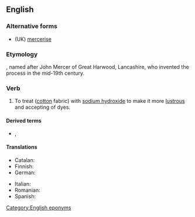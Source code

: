 ==English==
{{wikipedia|Mercerised cotton}}

===Alternative forms===
* (UK) [[mercerise]]

===Etymology===
{{suffix|en|Mercer|ize}}, named after John Mercer of Great Harwood, Lancashire, who invented the process in the mid-19th century.

===Verb===
{{en-verb}}

# {{lb|en|transitive}} To treat ([[cotton]] fabric) with [[sodium hydroxide]] to make it more [[lustrous]] and accepting of dyes.

====Derived terms====
* {{l|en|mercerisation}}, {{l|en|mercerization}}

====Translations====
{{trans-top|to treat cotton with NaOH}}
* Catalan: {{t+|ca|merceritzar}}
* Finnish: {{t|fi|merseroida}}
* German: {{t+|de|merzerisieren}}
{{trans-mid}}
* Italian: {{t|it|mercerizzare}}
* Romanian: {{t+|ro|merceriza}}
* Spanish: {{t+|es|mercerizar}}
{{trans-bottom}}

[[Category:English eponyms]]